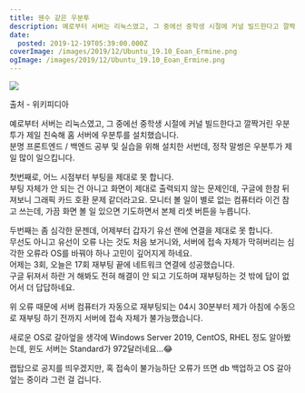 ```yaml
---
title: 웬수 같은 우분투
description: 예로부터 서버는 리눅스였고, 그 중에선 중학생 시절에 커널 빌드한다고 깔짝거린 우분투가 제일 친숙해 홈 서버에 우분투를 설치했습니다.분명 프론트엔드 / 백엔드 공부 및 실습을 위해 설치한 서번데, 정작 말썽은 우분투가 제일 많이 일으킵니다. 첫번째로, 어느 시점부터 부팅을 제대로 못 합니다.부팅 자체가 안 되는 건 아니고 화면이 제대로 출력되지 않는 문제인데, 구글에 한참 뒤져보니 그래픽 카드 호환 문제 같더라고요. 모니터 볼 일이 별로
date:
  posted: 2019-12-19T05:39:00.000Z
coverImage: /images/2019/12/Ubuntu_19.10_Eoan_Ermine.png
ogImage: /images/2019/12/Ubuntu_19.10_Eoan_Ermine.png
---
```


![](/images/2019/12/Ubuntu_19.10_Eoan_Ermine.png)

출처 - 위키피디아

예로부터 서버는 리눅스였고, 그 중에선 중학생 시절에 커널 빌드한다고 깔짝거린 우분투가 제일 친숙해 홈 서버에 우분투를 설치했습니다.  
분명 프론트엔드 / 백엔드 공부 및 실습을 위해 설치한 서번데, 정작 말썽은 우분투가 제일 많이 일으킵니다.

첫번째로, 어느 시점부터 부팅을 제대로 못 합니다.  
부팅 자체가 안 되는 건 아니고 화면이 제대로 출력되지 않는 문제인데, 구글에 한참 뒤져보니 그래픽 카드 호환 문제 같더라고요. 모니터 볼 일이 별로 없는 컴퓨터라 이건 참고 쓰는데, 가끔 화면 볼 일 있으면 기도하면서 본체 리셋 버튼을 누릅니다.

두번째는 좀 심각한 문젠데, 어제부터 갑자기 유선 랜에 연결을 제대로 못 합니다.  
무선도 아니고 유선이 오류 나는 것도 처음 보거니와, 서버에 접속 자체가 막혀버리는 심각한 오류라 OS를 바꿔야 하나 고민이 깊어지게 하네요.  
어제는 3회, 오늘은 17회 재부팅 끝에 네트워크 연결에 성공했습니다.  
구글 뒤져서 하란 거 해봐도 전혀 해결이 안 되고 기도하며 재부팅하는 것 밖에 답이 없어서 더 답답하네요.

위 오류 때문에 서버 컴퓨터가 자동으로 재부팅되는 04시 30분부터 제가 아침에 수동으로 재부팅 하기 전까지 서버에 접속 자체가 불가능했습니다.

새로운 OS로 갈아엎을 생각에 Windows Server 2019, CentOS, RHEL 정도 알아봤는데, 윈도 서버는 Standard가 972달러네요...😂

랩탑으로 공지를 띄우겠지만, 혹 접속이 불가능하단 오류가 뜨면 db 백업하고 OS 갈아엎는 중이라 그런 걸 겁니다.